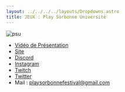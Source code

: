```yaml
---
layout: ../../../../layouts/Dropdowns.astro
title: JEUX : Play Sorbonne Université
---
```

![psu](/assets/assos/psu.png)  
- [Vidéo de Présentation](https://www.youtube.com/watch?v=hpsjzXgIPAg)  
- [Site](https://playsorbonne.fr/)  
- [Discord](https://discord.gg/FPzyMjHTnu)  
- [Instagram](https://instagram.com/play_sorbonne_u)  
- [Twitch](https://www.twitch.tv/play_sorbonne)  
- [Twitter](https://twitter.com/PlaySorbonneU)  
- Mail : playsorbonnefestival@gmail.com